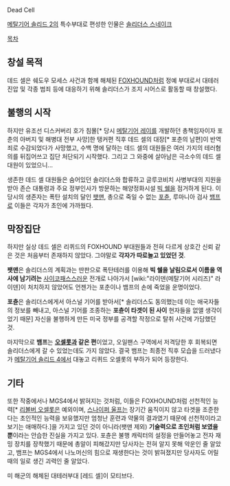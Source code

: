 Dead Cell

[[메탈기어 솔리드 2]]의 특수부대로 편성한 인물은 [[솔리더스 스네이크]]

[[목차]]

== 창설 목적 ==
데드 셀은 쉐도우 모세스 사건과 함께 해체된 [[FOXHOUND]]처럼 정예 부대로서 대테러 진압 및 각종 범죄 등에 대응하기 위해 솔리더스가 조지 시어스로 활동할 때 창설했다.

== 불행의 시작 ==
하지만 유조선 디스커버리 호가 침몰[* 당시 [[메탈기어 레이]]를 개발하던 총책임자이자 포춘의 아버지 및 해병대 전부 사망]한 탱커편 직후 데드 셀의 대장[* 포춘의 남편]이 반역죄로 수감되었다가 사망했고, 수백 명에 달하는 데드 셀의 대원들은 여러 가지의 테러혐의를 뒤집어쓰고 집단 처단되기 시작했다. 그리고 그 와중에 살아남은 극소수의 데드 셀 대원이 있었으니...

생존한 데드 셀 대원들은 숨어있던 솔리더스와 합류하고 글루코비치 사병부대의 지원을 받아 존슨 대통령과 주요 정부인사가 방문하는 해양정화시설 [[빅 쉘]]을 점거하게 된다. 이 당시의 생존자는 폭탄 설치의 달인 [[팻맨]], 총으로 죽일 수 없는 [[포츈]], 루마니아 검사 [[뱀프]]로 이들은 각자가 초인에 가까웠다.

== 막장집단 ==
하지만 실상 데드 셀은 리퀴드의 FOXHOUND 부대원들과 전혀 다르게 상호간 신뢰 같은 것은 처음부터 존재하지 않았다. 그야말로 '''각자가 따로놀고 있었던 것'''.

'''팻맨'''은 솔리더스의 계획과는 딴판으로 폭탄테러를 이용해 '''빅 쉘을 날림으로서 이름을 역사에 남기려는''' [[사이코패스]]스러운 전개로 나아가서 [wiki:"라이덴(메탈기어 시리즈)" 라이덴]이 처치하지 않았어도 언젠가는 포춘이나 뱀프의 손에 죽었을 운명이었다.

'''포츈'''은 솔리더스에게서 아스널 기어를 받아서[* 솔리더스도 동의했는데 이는 애국자들의 정보를 빼내고, 아스널 기어를 조종하는 '''포츈이 타겟이 된 사이''' 현자들을 없앨 생각이었기 때문] 자신을 불행하게 만든 미국 정부를 공격할 작정으로 탈취 사건에 가담했던 것.

마지막으로 '''뱀프'''는 '''[[오셀롯]]과 같은 편'''이었고, 오일팬스 구역에서 저격당한 후 회복되면 솔리더스에게 갈 수 있었는데도 가지 않았다. 결국 뱀프는 최종전 직후 모습을 드러냈다가 [[메탈기어 솔리드 4]]에서 대놓고 리퀴드 오셀롯의 부하가 되어 등장한다.

== 기타 ==

또한 작중에서나 MGS4에서 밝혀지는 것처럼, 이들은 FOXHOUND처럼 선천적인 능력[* [[리볼버 오셀롯]]은 예외이며, [[스나이퍼 울프]]는 장기간 움직이지 않고 타겟을 조준한다는 초인적인 능력을 보유했지만 엄청난 훈련과 약물의 결과였기 때문에 선천적이라고 보기는 애매하다.]을 가지고 있던 것이 아니라(팻맨 제외) '''기술력으로 초인처럼 보였을 뿐'''이라는 안습한 진실을 가지고 있다. 포츈은 불행 캐릭터의 설정을 만들어놓고 전자 재밍 장치를 장착했기 때문에 총알이 피해갔지만 당사자는 전혀 알지 못해 악운인 줄 알았고, 뱀프는 MGS4에서 나노머신의 힘으로 재생한다는 것이 밝혀졌지만 당사자도 어릴 때의 일로 생긴 괴력인 줄 알았다.

미 해군의 해체된 대테러부대 [레드 셀]이 모티브다.
